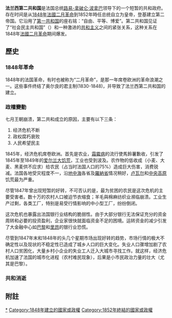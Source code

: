 {{Expand language|1=fr|status=yes|time=2022-06-16T03:18:39+00:00}}
{{Expand|time=2016-06-22T02:42:41+00:00}}
{{Infobox Former Country
|native_name = République française
|conventional_long_name = 法蘭西共和國
|common_name = 法國
|continent = 歐洲
|region    = 
|era       = 
|status    = 
|status_text= 
|empire    = 
|government_type = [[单一制|单一制]][[半总统制|半总统制]][[共和制|共和國]]{{small|（1848–1851）}}<br />[[单一制|单一制]][[总统制|总统制]][[共和制|共和國]]{{small|（1851–1852）}}
|event_start = [[法國二月革命|法國二月革命]]
|year_start  = 1848年
|date_start  = 
|event_end   = 
|year_end    = 1852年
|date_end    = 
|event1      = [[1851年法國政變|1851年法國政變]]
|date_event1 = 1851年12月2日
|event2      = [[法蘭西第二帝國|法蘭西第二帝國]]成立
|date_event2 = 1852年12月2日
|event3      = 
|date_event3 = 
|p1          = 七月王朝
|flag_p1     = Flag of France (1794–1815, 1830–1958).svg
|s1          = 法蘭西第二帝國
|flag_s1     = Flag of France (1794–1815, 1830–1958).svg
|image_flag = Flag of France (1794–1815, 1830–1958).svg
|flag = 法國國旗
|flag_type   = 國旗
|symbol       = 
|symbol_type  = [[法國國璽|國璽]]
|image_coat = Great Seal of France.svg
|image_map    = France1848.PNG
|image_map_caption  = 
|capital          = [[巴黎|巴黎]]
|national_motto   = Liberté, égalité, fraternité <br />“自由、平等、博愛”
|national_anthem  =《{{link-fr|吉伦特派之歌|Le Chant des Girondins}}》
|common_languages = [[法语|法语]]
|currency         = [[法国法郎|法国法郎]]
|
|<!--- Titles and names of the first and last leaders and their deputies --->
|leader1      = [[拿破仑三世|路易·拿破崙·波拿巴]]
|year_leader1 = 1848–1852
|title_leader = [[法国总统列表|法國總統]]
|deputy1      = [[雅克-夏尔·杜邦·德厄尔|雅克-夏尔·杜邦·德厄尔]]（首）
|year_deputy1 = 1848
|deputy2      = [[莱昂·福歇|莱昂·福歇]]（末）
|year_deputy2 = 1851
|title_deputy = 法国总理
|legislature  = [[國民議會_(法國)|法國國民議會]] 
|
|<!--- Area and population of a given year --->
|stat_year1 = 1851年 <!--IV - V 1851-->
|stat_area1 = 537699
|stat_pop1  = 35783170
|footnotes  = 
}}
'''法兰西第二共和国'''是法国总统[[拿破仑三世|路易-拿破仑·波拿巴]]领导下的一个短暂的共和政府。存在时间是从[[1848年革命|1848年]][[法國二月革命|法國二月革命]]到1852年時任总统自立为皇帝，登基建立第二帝国。它沿用了[[法兰西第一共和国|第一共和国]]的座右铭：“自由、平等、博爱”。第二共和国见证了“社会民主共和国”（{{lang-fr|la Republique democratique et sociale}}）和一种激进的[[共和主义|共和主义]]之间的紧张关系，这种关系在1848年[[法國二月革命|法國二月革命]]期间爆发。

== 歷史 ==
===1848年革命===
{{main|1848年革命}}
1848年的法国革命，有时也被称为“二月革命”，是那一年席卷欧洲的革命浪潮之一。这些事件终结了奥尔良的君主制(1830-1848)，并导致了法兰西第二共和国的建立。
===政權變動===
七月王朝崩溃，第二共和成立的原因，主要有以下三条：
# 经济危机不断
# 政权腐朽衰败
# 人民希望民主

1845年，经济危机席卷欧洲。首先是农业，[[疾病|霜霉病]]的流行使馬鈴薯歉收，引发了1845年至1849年的[[爱尔兰大饥荒|爱尔兰大饥荒]]，工业也受到波及。农作物的低收成（小麦、大麦、黑麦供不应求）给农民（占当时法国人口的75%）造成巨大伤害，消费锐减。法国各地受灾程度不一，沿[[地中海|地中海]]各省及[[羅納省|羅納省]]情况稍好，[[卢瓦尔|卢瓦尔]]和[[法國中央高原|中央高原]]饥荒最为严重。

尽管1847年曾出现短暂的好转，不可否认的是，最为贫困的农民是这次危机的主要受害者。数十万的农村人口被迫节衣缩食；羊毛與棉麻纺织业濒临崩溃。工业生产过剩，各类工厂，特别是易受行情影响的中小型工厂，纷纷倒闭。

这次危机也暴露出法国银行业结构的脆弱性。由于大部分银行无法保证充分的资金周转和必要的投资盈利，企业家很快就面临资金不足的困境。运转资金的减少引发了大金融中心如[[巴黎|巴黎]]和[[里昂|里昂]]的银行业恐慌。

尽管到1847年末和1848年的头几个星期市场出现好转的趋势，市场行情的极大不确定性以及现状的不稳定性已造成了城乡人口的巨大变化。失业人口骤增加剧了农村人口贫困化，大量乡村小企业的失业工人迁入大城市寻找工作。就这样，经济危机加速了法国的城市化进程（农村难民现象），后果是小市民政治力量的壮大（尤其是巴黎）。

===共和消逝===

==附註==
{{Reflist}}


{{法國歷史}}

{{法国专题导航}}
[[Category:法兰西第二共和国|*]]
[[Category:1848年建立的國家或政權|Category:1848年建立的國家或政權]]
[[Category:1852年終結的國家或政權|Category:1852年終結的國家或政權]]